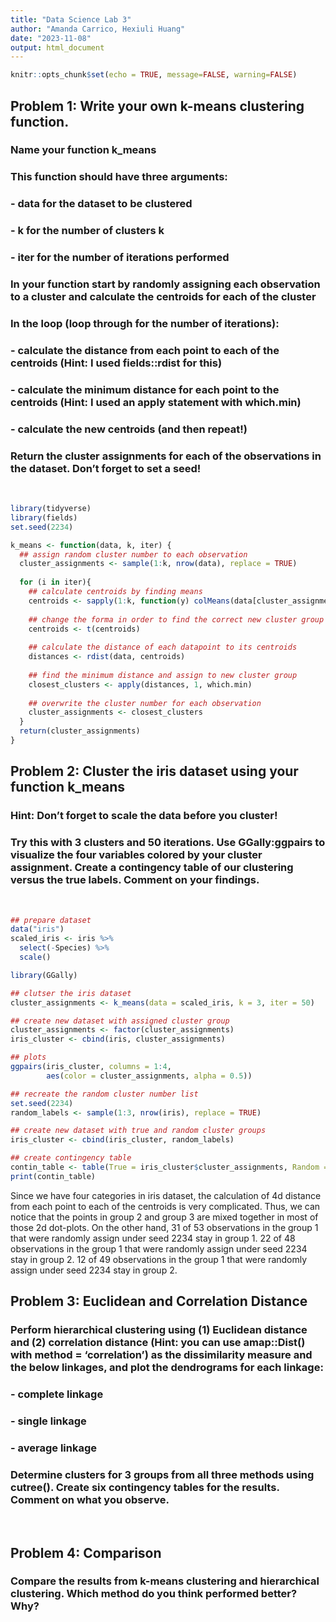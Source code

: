 ```yaml
---
title: "Data Science Lab 3"
author: "Amanda Carrico, Hexiuli Huang"
date: "2023-11-08"
output: html_document
---
```


```r
knitr::opts_chunk$set(echo = TRUE, message=FALSE, warning=FALSE)
```

## Problem 1: Write your own k-means clustering function. 
### Name your function k_means 
### This function should have three arguments: 
### - data for the dataset to be clustered 
### - k for the number of clusters k
### - iter for the number of iterations performed
### In your function start by randomly assigning each observation to a cluster and calculate the centroids for each of the cluster 
### In the loop (loop through for the number of iterations):
### - calculate the distance from each point to each of the centroids (Hint: I used fields::rdist for this)
### - calculate the minimum distance for each point to the centroids (Hint: I used an apply statement with which.min)
### - calculate the new centroids (and then repeat!)
### Return the cluster assignments for each of the observations in the dataset. Don’t forget to set a seed!
<br>
```r
library(tidyverse)
library(fields)
set.seed(2234)

k_means <- function(data, k, iter) {
  ## assign random cluster number to each observation
  cluster_assignments <- sample(1:k, nrow(data), replace = TRUE)
  
  for (i in iter){
    ## calculate centroids by finding means
    centroids <- sapply(1:k, function(y) colMeans(data[cluster_assignments == y, ]))
    
    ## change the forma in order to find the correct new cluster group
    centroids <- t(centroids)
    
    ## calculate the distance of each datapoint to its centroids
    distances <- rdist(data, centroids)
    
    ## find the minimum distance and assign to new cluster group
    closest_clusters <- apply(distances, 1, which.min)
    
    ## overwrite the cluster number for each observation
    cluster_assignments <- closest_clusters
  }
  return(cluster_assignments)
}
```

## Problem 2: Cluster the iris dataset using your function k_means
### Hint: Don’t forget to scale the data before you cluster!
### Try this with 3 clusters and 50 iterations. Use GGally:ggpairs to visualize the four variables colored by your cluster assignment. Create a contingency table of our clustering versus the true labels. Comment on your findings.
<br>
```r
## prepare dataset
data("iris")
scaled_iris <- iris %>%
  select(-Species) %>%
  scale()
```

```r
library(GGally)

## clutser the iris dataset
cluster_assignments <- k_means(data = scaled_iris, k = 3, iter = 50)

## create new dataset with assigned cluster group
cluster_assignments <- factor(cluster_assignments)
iris_cluster <- cbind(iris, cluster_assignments)

## plots
ggpairs(iris_cluster, columns = 1:4, 
        aes(color = cluster_assignments, alpha = 0.5))

## recreate the random cluster number list
set.seed(2234)
random_labels <- sample(1:3, nrow(iris), replace = TRUE)

## create new dataset with true and random cluster groups
iris_cluster <- cbind(iris_cluster, random_labels)

## create contingency table
contin_table <- table(True = iris_cluster$cluster_assignments, Random = random_labels)
print(contin_table)
```
Since we have four categories in iris dataset, the calculation of 4d distance from each point to each of the centroids is very complicated. Thus, we can notice that the points in group 2 and group 3 are mixed together in most of those 2d dot-plots. On the other hand, 31 of 53 observations in the group 1 that were randomly assign under seed 2234 stay in group 1. 22 of 48 observations in the group 1 that were randomly assign under seed 2234 stay in group 2. 12 of 49 observations in the group 1 that were randomly assign under seed 2234 stay in group 2.

## Problem 3: Euclidean and Correlation Distance
### Perform hierarchical clustering using (1) Euclidean distance and (2) correlation distance (Hint: you can use amap::Dist() with method = 'correlation') as the dissimilarity measure and the below linkages, and plot the dendrograms for each linkage:
### - complete linkage
### - single linkage
### - average linkage
### Determine clusters for 3 groups from all three methods using cutree(). Create six contingency tables for the results. Comment on what you observe.
<br>

## Problem 4: Comparison
### Compare the results from k-means clustering and hierarchical clustering. Which method do you think performed better? Why?
